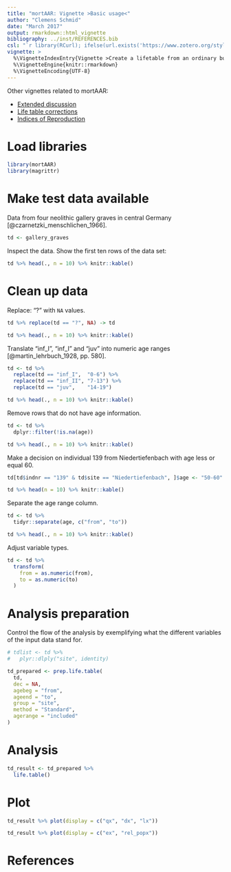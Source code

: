 ```yaml
---
title: "mortAAR: Vignette >Basic usage<"
author: "Clemens Schmid"
date: "March 2017"
output: rmarkdown::html_vignette
bibliography: ../inst/REFERENCES.bib
csl: "`r library(RCurl); ifelse(url.exists('https://www.zotero.org/styles/journal-of-archaeological-science'), 'https://www.zotero.org/styles/journal-of-archaeological-science', '')`"
vignette: >
  %\VignetteIndexEntry{Vignette >Create a lifetable from an ordinary burial dataset<}
  %\VignetteEngine{knitr::rmarkdown}
  %\VignetteEncoding{UTF-8}
---
```


Other vignettes related to mortAAR:

* [Extended discussion](http://mortAAR_vignette_extended.html)
* [Life table corrections](http://mortAAR_vignette_lt_correction.html)
* [Indices of Reproduction](http://mortAAR_vignette_reproduction.html)

# Load libraries

```r
library(mortAAR)
library(magrittr)
```

# Make test data available

Data from four neolithic gallery graves in central Germany [@czarnetzki_menschlichen_1966].

```r
td <- gallery_graves
```

Inspect the data. Show the first ten rows of the data set:

```r
td %>% head(., n = 10) %>% knitr::kable()
```

# Clean up data

Replace: "?" with `NA` values.

```r
td %>% replace(td == "?", NA) -> td
```

```r
td %>% head(., n = 10) %>% knitr::kable()
```

Translate "inf_I", "inf_I" and "juv" into numeric age ranges [@martin_lehrbuch_1928, pp. 580].

```r
td <- td %>% 
  replace(td == "inf_I",  "0-6") %>%
  replace(td == "inf_II", "7-13") %>%
  replace(td == "juv",    "14-19")
```

```r
td %>% head(., n = 10) %>% knitr::kable()
```

Remove rows that do not have age information.

```r
td <- td %>%
  dplyr::filter(!is.na(age))
```

```r
td %>% head(., n = 10) %>% knitr::kable()
```

Make a decision on individual 139 from Niedertiefenbach with age less or equal 60. 

```r
td[td$indnr == "139" & td$site == "Niedertiefenbach", ]$age <- "50-60"
```

```r
td %>% head(n = 10) %>% knitr::kable()
```

Separate the age range column.

```r
td <- td %>%
  tidyr::separate(age, c("from", "to"))
```

```r
td %>% head(., n = 10) %>% knitr::kable()
```

Adjust variable types.

```r
td <- td %>%
  transform(
    from = as.numeric(from),
    to = as.numeric(to)
  )
```

# Analysis preparation

Control the flow of the analysis by exemplifying what the different variables of the input data stand for.

```r
# tdlist <- td %>%
#   plyr::dlply("site", identity)

td_prepared <- prep.life.table(
  td, 
  dec = NA, 
  agebeg = "from",
  ageend = "to", 
  group = "site", 
  method = "Standard",
  agerange = "included"
)
```

# Analysis

```r
td_result <- td_prepared %>%
  life.table()
```

# Plot

```r
td_result %>% plot(display = c("qx", "dx", "lx"))
```

```r
td_result %>% plot(display = c("ex", "rel_popx"))
```

# References
